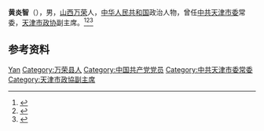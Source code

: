 '''黄炎智'''（{{bd|1930年|11月|2002年|9月17日|}}），男，[[山西|山西]][[万荣县|万荣]]人，[[中华人民共和国|中华人民共和国]]政治人物，曾任[[中共天津市委|中共天津市委]]常委，[[天津市政协|天津市政协]]副主席。<ref>{{cite book|title=中囯人名大辞典·现任党政军领导人物卷|author=廖盖隆等编|year=1990|publisher=上海辞书出版社|location=上海|page=}}</ref><ref>{{Cite book|title=中华人民共和国职官志|author=何虎生, 李耀东, 向常福主编|publisher=中国社会出版社|year=2003|isbn=9787800883934|location=北京|pages=}}</ref><ref>{{Cite web|title=万和村|url=http://www.wanrongpinbo.com/wanronggaikuang/1788.html|accessdate=2020-09-29|work=万荣拼搏}}</ref>

== 参考资料 ==
{{reflist}}

{{中国人物小作品}}

{{Authority control}}
{{DEFAULTSORT:Huang黄}}
[[Category:黄姓|Yan]]
[[Category:万荣县人|Category:万荣县人]]
[[Category:中国共产党党员|Category:中国共产党党员]]
[[Category:中共天津市委常委|Category:中共天津市委常委]]
[[Category:天津市政協副主席|Category:天津市政協副主席]]
